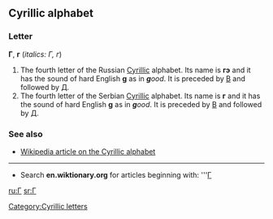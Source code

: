 ==Cyrillic alphabet==
===Letter===
'''Г''', '''г''' (''italics: Г, г'')

#The fourth letter of the Russian [[Cyrillic]] alphabet. Its name is '''гэ''' {{IPAchar|(gɛ)}} and it has the sound of hard English '''g''' as in '''''g'''ood''. It is preceded by [[в|В]] and followed by [[д|Д]].
#The fourth letter of the Serbian [[Cyrillic]] alphabet. Its name is '''г''' {{IPAchar|(gɛ)}} and it has the sound of hard English '''g''' as in '''''g'''ood''. It is preceded by [[в|В]] and followed by [[д|Д]].

===See also===
*[[w:Cyrillic alphabet|Wikipedia article on the Cyrillic alphabet]]

----

*Search '''en.wiktionary.org''' for articles beginning with: '''[http://wiktionary.org/w/wiki.phtml?title=Special:Allpages&from=Г Г]

[[ru:Г]]
[[sr:Г]]
[[Category:Cyrillic letters]]